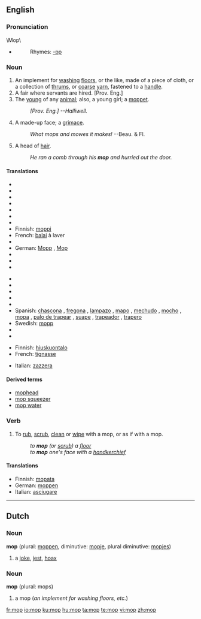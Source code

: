==English==

===Pronunciation===
\Mop\
*{{audio|en-us-mop.ogg|Audio (US)}}
*:Rhymes: [[Rhymes:English:-ɒp|-ɒp]]

===Noun===
{{en-noun}}
{{wikipedia}}

# An implement for [[washing]] [[floors]], or the like, made of a  piece of cloth, or a collection of [[thrums]], or [[coarse]] [[yarn]], fastened to a [[handle]].
# A fair where servants are hired. [Prov. Eng.]
# The [[young]] of any [[animal]]; also, a young girl; a [[moppet]].
#:''[Prov. Eng.] --Halliwell.''
# A made-up face; a [[grimace]].
#:''What mops and mowes it makes!'' --Beau. & Fl.
# {{jocular}} A head of [[hair]].
#:''He ran a comb through his '''mop''' and hurried out the door.''

====Translations====
{{trans-top|implement for washing floors}}
*{{trreq|Arabic}}
*{{trreq|Armenian}}
*{{trreq|Basque}}
*{{trreq|Catalan}}
*{{trreq|Chinese}}
*{{trreq|Dutch}}
*{{trreq|Esperanto}}
*Finnish: [[moppi]]
*French: [[balai]] {{m}} à laver
*{{trreq|Georgian}}
*German: [[Mopp]] {{m}}, [[Mop]] {{m}}
*{{trreq|Hebrew}}
*{{trreq|Hungarian}}
*{{trreq|Italian}}
{{trans-mid}}
*{{trreq|Japanese}}
*{{trreq|Old English}}
*{{trreq|Persian}}
*{{trreq|Portuguese}}
*{{trreq|Russian}}
*Spanish: [[chascona]] {{f}} {{italbrac|Chile}}, [[fregona]] {{f}} {{italbrac|Spain}}, [[lampazo]] {{m}} {{italbrac|Argentina|Nicaragua|Northwestern Venezuela}}, [[mapo]] {{m}} {{italbrac|Puerto Rico}}, [[mechudo]] {{m}} {{italbrac|Mexico}}, [[mocho]] {{m}} {{italbrac|Eastern Spain}}, [[mopa]] {{f}} {{italbrac|Venezuelan standard usage}}, [[palo de trapear]] {{m}} {{italbrac|Cuba}}, [[suape]] {{m}} {{italbrac|Dominican Republic}}, [[trapeador]] {{m}} {{italbrac|Central America|Cuba|Ecuador|Mexico|Peru}}, [[trapero]] {{m}} {{italbrac|Colombia}}
*Swedish: [[mopp]] {{c}}
*{{trreq|Thai}}
*{{trreq|Turkish}}
{{trans-bottom}}

{{trans-top|head of hair}}
*Finnish: [[hiuskuontalo]]
*French: [[tignasse]]  {{f}}
{{trans-mid}}
*Italian: [[zazzera]] {{f}}
{{trans-bottom}}

====Derived terms====
*[[mophead]]
*[[mop squeezer]]
*[[mop water]]

===Verb===
{{en-verb|mop|p|ing}}

# {{transitive}} To [[rub]], [[scrub]], [[clean]] or [[wipe]] with a mop, or as if with a mop.
#:''to '''mop''' (or [[scrub]]) a [[floor]]''
#:''to '''mop''' one's face with a [[handkerchief]]''

====Translations====
{{trans-top|To rub, scrub, clean or wipe with a mop, or as if with a mop}}
*Finnish: [[mopata]]
*German: [[moppen]]
*Italian: [[asciugare]]
{{trans-mid}}
{{trans-bottom}}

----

==Dutch==

===Noun===
'''mop''' {{m}} (plural: [[moppen]], diminutive: [[mopje]], plural diminutive: [[mopjes]])

#  a [[joke]], [[jest]], [[hoax]]

===Noun===
'''mop''' (plural: mops)

# a mop (''an implement for washing floors, etc.'')

[[fr:mop]]
[[io:mop]]
[[ku:mop]]
[[hu:mop]]
[[ta:mop]]
[[te:mop]]
[[vi:mop]]
[[zh:mop]]